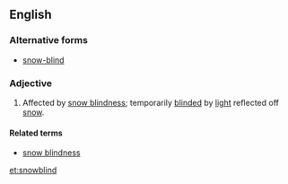 ==English==
{{wikipedia|Snow blindness}}

===Alternative forms===
* [[snow-blind]]

===Adjective===
{{en-adj}}

# Affected by [[snow blindness]]; temporarily [[blind]]ed by [[light]] reflected off [[snow]].

====Related terms====
* [[snow blindness]]

[[et:snowblind]]